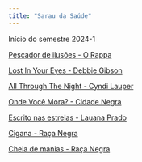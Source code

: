 ```yaml
---
title: "Sarau da Saúde"
---
```


Início do semestre 2024-1


[Pescador de ilusões - O Rappa](music/O Rappa - Pescador de Ilusões.pdf)

[Lost In Your Eyes - Debbie Gibson](music/Debbie Gibson - Lost In Your Eyes.pdf)

[All Through The Night - Cyndi Lauper](music/Cyndi Lauper - All Through The Night.pdf)

[Onde Você Mora? - Cidade Negra](music/Cidade Negra - Onde Você Mora_.pdf)

[Escrito nas estrelas - Lauana Prado](music/Tetê Espíndola - Escrito Nas Estrelas.pdf)

[Cigana - Raça Negra](music/Raça Negra - Cigana.pdf)

[Cheia de manias - Raça Negra](music/Raça Negra - Cheia de Manias.pdf)